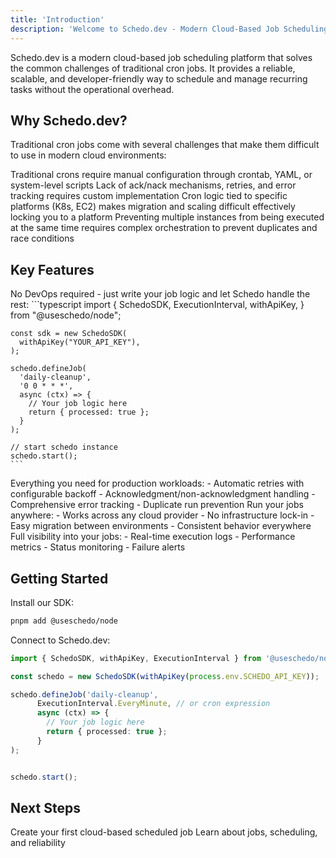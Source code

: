 ```yaml
---
title: 'Introduction'
description: 'Welcome to Schedo.dev - Modern Cloud-Based Job Scheduling Platform'
---
```



Schedo.dev is a modern cloud-based job scheduling platform that solves the common challenges of traditional cron jobs.
It provides a reliable, scalable, and developer-friendly way to schedule and manage recurring tasks without the operational overhead.

## Why Schedo.dev?

Traditional cron jobs come with several challenges that make them difficult to use in modern cloud environments:

<CardGroup cols={2}>
  <Card title="DevOps Complexity" icon="gears">
    Traditional crons require manual configuration through crontab, YAML, or system-level scripts
  </Card>
  <Card title="No Built-in Reliability" icon="shield-xmark">
    Lack of ack/nack mechanisms, retries, and error tracking requires custom implementation
  </Card>
  <Card title="Infrastructure Lock-in" icon="lock">
    Cron logic tied to specific platforms (K8s, EC2) makes migration and scaling difficult effectively locking you to a platform
  </Card>
  <Card title="Scaling Issues" icon="chart-line">
    Preventing multiple instances from being executed at the same time requires complex orchestration to prevent duplicates and race conditions
  </Card>
</CardGroup>

## Key Features

<AccordionGroup>
  <Accordion title="Developer-First Experience" icon="code">
    No DevOps required - just write your job logic and let Schedo handle the rest:
    ```typescript
    import {
      SchedoSDK,
      ExecutionInterval,
      withApiKey,
    } from "@useschedo/node";

    const sdk = new SchedoSDK(
      withApiKey("YOUR_API_KEY"),
    );

    schedo.defineJob(
      'daily-cleanup',
      '0 0 * * *',
      async (ctx) => {
        // Your job logic here
        return { processed: true };
      }
    );

    // start schedo instance
    schedo.start();
    ```
  </Accordion>
  
  <Accordion title="Built-in Reliability" icon="shield-check">
    Everything you need for production workloads:
    - Automatic retries with configurable backoff
    - Acknowledgment/non-acknowledgment handling
    - Comprehensive error tracking
    - Duplicate run prevention
  </Accordion>

  <Accordion title="Platform Agnostic" icon="cloud">
    Run your jobs anywhere:
    - Works across any cloud provider
    - No infrastructure lock-in
    - Easy migration between environments
    - Consistent behavior everywhere
  </Accordion>

  <Accordion title="Complete Observability" icon="chart-mixed">
    Full visibility into your jobs:
    - Real-time execution logs
    - Performance metrics
    - Status monitoring
    - Failure alerts
  </Accordion>
</AccordionGroup>

## Getting Started

Install our SDK:

```bash
pnpm add @useschedo/node
```

Connect to Schedo.dev:

```typescript
import { SchedoSDK, withApiKey, ExecutionInterval } from '@useschedo/node';

const schedo = new SchedoSDK(withApiKey(process.env.SCHEDO_API_KEY));

schedo.defineJob('daily-cleanup',
      ExecutionInterval.EveryMinute, // or cron expression
      async (ctx) => {
        // Your job logic here
        return { processed: true };
      }
);


schedo.start();

```

## Next Steps

<CardGroup cols={2}>
  <Card title="Quickstart Guide" icon="bolt" href="/sdks/node/quickstart">
    Create your first cloud-based scheduled job
  </Card>
  <Card title="Core Concepts" icon="book" href="/core-concepts/jobs">
    Learn about jobs, scheduling, and reliability
  </Card>
</CardGroup> 